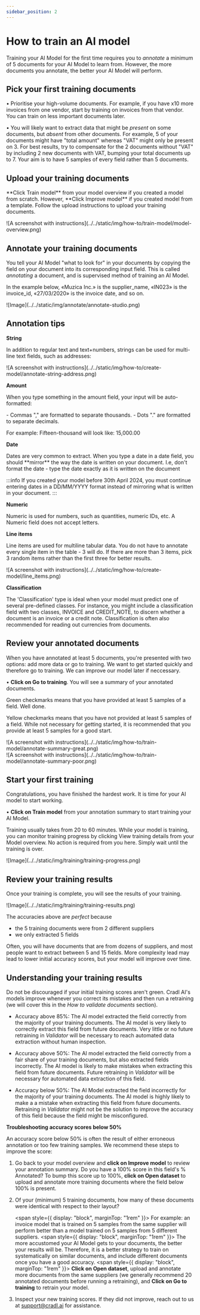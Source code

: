 ```yaml
---
sidebar_position: 2
---
```



# How to train an AI model

Training your AI Model for the first time requires you to _annotate_ a minimum of 5 documents for your AI Model to learn from. However, the more documents you annotate, the better your AI Model will perform.

<ScrollProgressBar />

<div class="utils-spacerBottom-md"></div>

## Pick your first training documents

&#8226; Prioritise your high-volume documents. For example, if you have x10 more invoices from one vendor, start by training on invoices from that vendor. You can train on less important documents later.

&#8226; You will likely want to extract data that might be _present_ on some documents, but _absent_ from other documents. For example, 5 of your documents might have "total amount" whereas "VAT" might only be present on 3. For best results, try to compensate for the 2 documents without "VAT" by including 2 new documents with VAT, bumping your total documents up to 7. Your aim is to have 5 samples of every field rather than 5 documents.

<div class="utils-spacerBottom-md"></div>

## Upload your training documents

<p>
  **Click Train model** from your model overview if you created a model from
  scratch. However, **Click Improve model** if you created model from a
  template. Follow the upload instructions to upload your training documents.
</p>

<div class="image-backdrop utils-mb-10">
  <div class="image-backdrop-caption text-sm"></div>
  ![A screenshot with
  instructions](../../static/img/how-to/train-model/model-overview.png)
</div>

<div class="utils-spacerBottom-md"></div>

## Annotate your training documents

You tell your AI Model "what to look for" in your documents by copying the field on your document into its corresponding input field. This is called _annotating_ a document, and is supervised method of training an AI Model.

In the example below, «Muzica Inc.» is the supplier_name, «IN023» is the invoice_id, «27/03/2020» is the invoice date, and so on.

<div class="image-backdrop utils-mb-10">
  <div class="image-backdrop-caption text-sm"></div>
  ![Image](../../static/img/annotate/annotate-studio.png)
</div>

<div class="utils-spacerBottom-md"></div>

## Annotation tips

**String**

<p>
  In addition to regular text and text+numbers, strings can be used for
  multi-line text fields, such as addresses:
</p>
<div>
  ![A screenshot with
  instructions](../../static/img/how-to/create-model/annotate-string-address.png)
</div>

<div class="utils-spacerBottom-md"></div>

**Amount**

<p>
  When you type something in the amount field, your input will be
  auto-formatted:
</p>
- Commas "," are formatted to separate thousands. - Dots "." are formatted to separate
decimals.
<p>For example: Fifteen-thousand will look like: 15,000.00</p>

<div class="utils-spacerBottom-md"></div>

**Date**

<p>
  Dates are very common to extract. When you type a date in a date field, you
  should **mirror** the way the date is written on your document. I.e, don't
  format the date - type the date exactly as it is written on the document
</p>
:::info If you created your model before 30th April 2024, you must continue entering
dates in a DD/MM/YYYY format instead of mirroring what is written in your document.
:::

<div class="utils-spacerBottom-md"></div>

**Numeric**

<p>
  Numeric is used for numbers, such as quantities, numeric IDs, etc. A Numeric
  field does not accept letters.
</p>

<div class="utils-spacerBottom-md"></div>

**Line items**

<p>
  Line items are used for multiline tabular data. You do not have to annotate
  every single item in the table - 3 will do. If there are more than 3 items,
  pick 3 random items rather than the first three for better results.
</p>
<div>
  ![A screenshot with
  instructions](../../static/img/how-to/create-model/line_items.png)
</div>

<div class="utils-spacerBottom-md"></div>

**Classification**

<p>
  The 'Classification' type is ideal when your model must predict one of several
  pre-defined classes. For instance, you might include a classification field
  with two classes, INVOICE and CREDIT_NOTE, to discern whether a document is an
  invoice or a credit note. Classification is often also recommended for reading
  out currencies from documents.
</p>

<div class="utils-spacerBottom-md"></div>

## Review your annotated documents

When you have annotated at least 5 documents, you're presented with two options: add more data or go to training. We want to get started quickly and therefore go to training. We can improve our model later if neccessary.

&#8226; **Click on Go to training**. You will see a summary of your annotated documents.

<span className="utils-admonition-success">Green</span> checkmarks means that you
have provided at least 5 samples of a field. Well done.

<span className="utils-admonition-warning">Yellow</span> checkmarks means that you
have not provided at least 5 samples of a field. While not necessary for getting
started, it is recommended that you provide at least 5 samples for a good start.

<Tabs>
  <TabItem value="great-summary" label="Great summary" default>

  <div class="image-backdrop">
    <div class="image-backdrop-caption"></div>
     ![A screenshot with instructions](../../static/img/how-to/train-model/annotate-summary-great.png)
    </div>
  </TabItem>

 <TabItem value="mediocre-summary" label="Medium summary" default>

  <div class="image-backdrop">
    <div class="image-backdrop-caption"></div>
     ![A screenshot with instructions](../../static/img/how-to/train-model/annotate-summary-poor.png)
    </div>
  </TabItem>

</Tabs>

<div class="utils-spacerBottom-md"></div>

## Start your first training

Congratulations, you have finished the hardest work. It is time for your AI model to start working.

&#8226; **Click on Train model** from your annotation summary to start training your AI Model.

Training usually takes from 20 to 60 minutes. While your model is training, you can monitor training progress by clicking View training details from your Model overview. No action is required from you here. Simply wait until the training is over.

<div class="image-backdrop">
  <div class="image-backdrop-caption"></div>
  ![Image](../../static/img/training/training-progress.png)
</div>
<div class="utils-spacerBottom-md"></div>

## Review your training results

Once your training is complete, you will see the results of your training.

<div class="image-backdrop">
  <div class="image-backdrop-caption"></div>
  ![Image](../../static/img/training/training-results.png)
</div>

The accuracies above are _perfect_ because

- the 5 training documents were from 2 different suppliers
- we only extracted 5 fields

Often, you will have documents that are from dozens of suppliers, and most people want to extract between 5 and 15 fields. More complexity lead may lead to lower initial accuracy scores, but your model will improve over time.

## Understanding your training results

Do not be discouraged if your initial training scores aren't green. Cradl AI's models improve whenever you correct its mistakes and then run a retraining (we will cover this in the _How to validate documents_ section).

- <span className="utils-admonition-success">Accuracy above 85%:</span> The AI model
  extracted the field correctly from the majority of your training documents. The
  AI model is very likely to correctly extract this field from future documents.
  Very little or no future retraining in *Validator* will be necessary to reach automated
  data extraction without human inspection.

- <span className="utils-admonition-warning">Accuracy above 50%:</span> The AI model
  extracted the field correctly from a fair share of your training documents, but
  also extracted fields incorrectly. The AI model is likely to make mistakes when
  extracting this field from future documents. Future retraining in *Validator* will
  be necessary for automated data extraction of this field.

- <span className="utils-admonition-danger">Accuracy below 50%:</span> The AI Model
  extracted the field incorrectly for the majority of your training documents. The
  AI model is highly likely to make a a mistake when extracting this field from future
  documents. Retraining in *Validator* might not be the solution to improve the accuracy
  of this field because the field might be misconfigured.

**Troubleshooting accuracy scores below 50%**

<p>
  An accuracy score below 50% is often the result of either erroneous annotation
  or too few training samples. We recommend these steps to improve the score:
</p>

1. Go back to your model overview and **click on Improve model** to review your annotation summary. Do you have a 100% score in this field's % Annotated? To bump this score up to 100%, **click on Open dataset** to upload and annotate more training documents where the field below 100% is present.

2. Of your (minimum) 5 training documents, how many of these documents were identical with respect to their layout?

   <span style={{ display: "block", marginTop: "1rem" }}>
     For example: an invoice model that is trained on 5 samples from the same
     supplier will perform better than a model trained on 5 samples from 5
     different suppliers.
   </span>
   <span style={{ display: "block", marginTop: "1rem" }}>
     The more accustomed your AI Model gets to your documents, the better your
     results will be. Therefore, it is a better strategy to train on
     systematically on similar documents, and include different documents once
     you have a good accuracy.
   </span>
   <span style={{ display: "block", marginTop: "1rem" }}>
     **Click on Open dataset**, upload and annotate more documents from the same
     suppliers (we generally recommend 20 annotated documents before running a
     retraining), and **Click on Go to training** to retrain your model.
   </span>

3. Inspect your new training scores. If they did not improve, reach out to us at support@cradl.ai for assistance.
